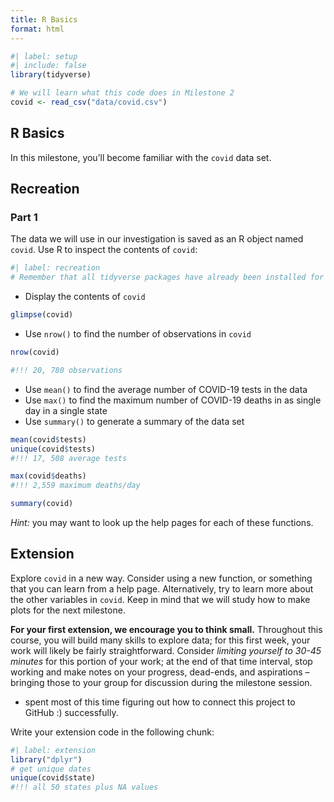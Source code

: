 ```yaml
---
title: R Basics
format: html
---
```


```r
#| label: setup
#| include: false
library(tidyverse)

# We will learn what this code does in Milestone 2
covid <- read_csv("data/covid.csv")
```

## R Basics

In this milestone, you'll become familiar with the `covid` data set.

## Recreation

### Part 1

The data we will use in our investigation is saved as an R object named `covid`. Use R to inspect the contents of `covid`:

```r
#| label: recreation
# Remember that all tidyverse packages have already been installed for you, but you will need to *load* the ones you want to use.
```

-   Display the contents of `covid`

```r
glimpse(covid)
```

-   Use `nrow()` to find the number of observations in `covid`

```r
nrow(covid)

#!!! 20, 780 observations
```

-   Use `mean()` to find the average number of COVID-19 tests in the data
-   Use `max()` to find the maximum number of COVID-19 deaths in as single day in a single state
-   Use `summary()` to generate a summary of the data set

```r
mean(covid$tests)
unique(covid$tests)
#!!! 17, 508 average tests

max(covid$deaths)
#!!! 2,559 maximum deaths/day

summary(covid)
```

*Hint:* you may want to look up the help pages for each of these functions.

## Extension

Explore `covid` in a new way. Consider using a new function, or something that you can learn from a help page. Alternatively, try to learn more about the other variables in `covid`. Keep in mind that we will study how to make plots for the next milestone.

**For your first extension, we encourage you to think small.** Throughout this course, you will build many skills to explore data; for this first week, your work will likely be fairly straightforward. Consider *limiting yourself to 30-45 minutes* for this portion of your work; at the end of that time interval, stop working and make notes on your progress, dead-ends, and aspirations -- bringing those to your group for discussion during the milestone session.

- spent most of this time figuring out how to connect this project to GitHub :) successfully.

Write your extension code in the following chunk:

```r
#| label: extension
library("dplyr")
# get unique dates
unique(covid$state)
#!!! all 50 states plus NA values

```
